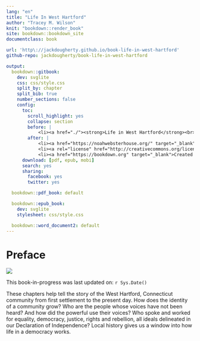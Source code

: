 ```yaml
---
lang: "en"
title: "Life In West Hartford"
author: "Tracey M. Wilson"
knit: "bookdown::render_book"
site: bookdown::bookdown_site
documentclass: book

url: 'http\://jackdougherty.github.io/book-life-in-west-hartford'
github-repo: jackdougherty/book-life-in-west-hartford

output:
  bookdown::gitbook:
    dev: svglite
    css: css/style.css
    split_by: chapter
    split_bib: true
    number_sections: false
    config:
      toc:
        scroll_highlight: yes
        collapse: section
        before: |
            <li><a href="./"><strong>Life in West Hartford</strong><br>by Tracey M. Wilson</a></li>
        after: |
            <li><a href="https://noahwebsterhouse.org/" target="_blank">Open-access book</br>published by</br>Noah Webster House</a></li>
            <li><a rel="license" href="http://creativecommons.org/licenses/by-nc-nd/4.0/"><img alt="Creative Commons License" style="border-width:0" src="https://i.creativecommons.org/l/by-nc-nd/4.0/88x31.png" /></a></li>
            <li><a href="https://bookdown.org" target="_blank">Created with Bookdown</a></li>
      download: [pdf, epub, mobi]
      search: yes
      sharing:
        facebook: yes
        twitter: yes

  bookdown::pdf_book: default

  bookdown::epub_book:
    dev: svglite
    stylesheet: css/style.css

  bookdown::word_document2: default
---
```

# Preface {-}

![ ](images/0-sample-300x300.png)

This book-in-progress was last updated on: `r Sys.Date()`

These chapters help tell the story of the West Hartford, Connecticut community from first settlement to the present day. How does the identity of a community grow? Who are the people whose voices have not been heard? And how did the powerful use their voices? Who spoke and worked for equality, democracy, justice, rights and rebellion, all ideals delineated in our Declaration of Independence? Local history gives us a window into how life in a democracy works.
